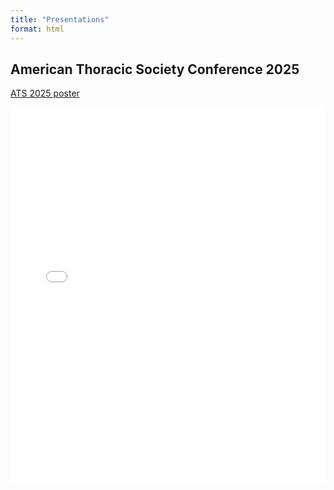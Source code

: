 ```yaml
---
title: "Presentations"
format: html
---
```


## American Thoracic Society Conference 2025

[ATS 2025 poster](pdfs/ats_2025_lactaoen.pdf)


<iframe src="pdfs/ats_2025_lactaoen.pdf" width="100%" height="600px" style="border: none;"></iframe>